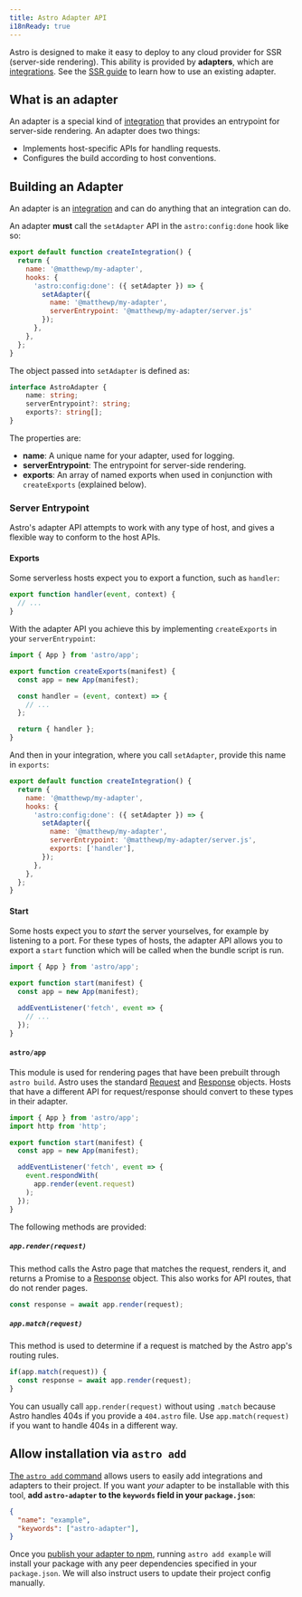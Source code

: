 ```yaml
---
title: Astro Adapter API
i18nReady: true
---
```


Astro is designed to make it easy to deploy to any cloud provider for SSR (server-side rendering). This ability is provided by __adapters__, which are [integrations](/en/reference/integrations-reference/). See the [SSR guide](/en/guides/server-side-rendering/#adding-an-adapter) to learn how to use an existing adapter.

## What is an adapter

An adapter is a special kind of [integration](/en/reference/integrations-reference/) that provides an entrypoint for server-side rendering. An adapter does two things:

- Implements host-specific APIs for handling requests.
- Configures the build according to host conventions.

## Building an Adapter

An adapter is an [integration](/en/reference/integrations-reference/) and can do anything that an integration can do.

An adapter __must__ call the `setAdapter` API in the `astro:config:done` hook like so:

```js title="my-adapter.mjs"
export default function createIntegration() {
  return {
    name: '@matthewp/my-adapter',
    hooks: {
      'astro:config:done': ({ setAdapter }) => {
        setAdapter({
          name: '@matthewp/my-adapter',
          serverEntrypoint: '@matthewp/my-adapter/server.js'
        });
      },
    },
  };
}
```

The object passed into `setAdapter` is defined as:

```ts
interface AstroAdapter {
	name: string;
	serverEntrypoint?: string;
	exports?: string[];
}
```

The properties are:

* __name__: A unique name for your adapter, used for logging.
* __serverEntrypoint__: The entrypoint for server-side rendering.
* __exports__: An array of named exports when used in conjunction with `createExports` (explained below).

### Server Entrypoint

Astro's adapter API attempts to work with any type of host, and gives a flexible way to conform to the host APIs.

#### Exports

Some serverless hosts expect you to export a function, such as `handler`:

```js
export function handler(event, context) {
  // ...
}
```

With the adapter API you achieve this by implementing `createExports` in your `serverEntrypoint`:

```js
import { App } from 'astro/app';

export function createExports(manifest) {
  const app = new App(manifest);

  const handler = (event, context) => {
    // ...
  };

  return { handler };
}
```

And then in your integration, where you call `setAdapter`, provide this name in `exports`:

```js title="my-adapter.mjs" ins={9}
export default function createIntegration() {
  return {
    name: '@matthewp/my-adapter',
    hooks: {
      'astro:config:done': ({ setAdapter }) => {
        setAdapter({
          name: '@matthewp/my-adapter',
          serverEntrypoint: '@matthewp/my-adapter/server.js',
          exports: ['handler'],
        });
      },
    },
  };
}
```

#### Start

Some hosts expect you to *start* the server yourselves, for example by listening to a port. For these types of hosts, the adapter API allows you to export a `start` function which will be called when the bundle script is run.

```js
import { App } from 'astro/app';

export function start(manifest) {
  const app = new App(manifest);

  addEventListener('fetch', event => {
    // ...
  });
}
```

#### `astro/app`

This module is used for rendering pages that have been prebuilt through `astro build`. Astro uses the standard [Request](https://developer.mozilla.org/en-US/docs/Web/API/Request) and [Response](https://developer.mozilla.org/en-US/docs/Web/API/Response) objects. Hosts that have a different API for request/response should convert to these types in their adapter.

```js
import { App } from 'astro/app';
import http from 'http';

export function start(manifest) {
  const app = new App(manifest);

  addEventListener('fetch', event => {
    event.respondWith(
      app.render(event.request)
    );
  });
}
```

The following methods are provided:

##### `app.render(request)`

This method calls the Astro page that matches the request, renders it, and returns a Promise to a [Response](https://developer.mozilla.org/en-US/docs/Web/API/Response) object. This also works for API routes, that do not render pages.

```js
const response = await app.render(request);
```

##### `app.match(request)`

This method is used to determine if a request is matched by the Astro app's routing rules.

```js
if(app.match(request)) {
  const response = await app.render(request);
}
```

You can usually call `app.render(request)` without using `.match` because Astro handles 404s if you provide a `404.astro` file. Use `app.match(request)` if you want to handle 404s in a different way.

## Allow installation via `astro add`

[The `astro add` command](/en/reference/cli-reference/#astro-add) allows users to easily add integrations and adapters to their project. If you want _your_ adapter to be installable with this tool, **add `astro-adapter` to the `keywords` field in your `package.json`**:

```json
{
  "name": "example",
  "keywords": ["astro-adapter"],
}
```

Once you [publish your adapter to npm](https://docs.npmjs.com/cli/v8/commands/npm-publish), running `astro add example` will install your package with any peer dependencies specified in your `package.json`. We will also instruct users to update their project config manually.
